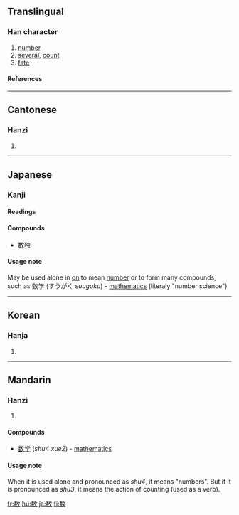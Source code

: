 {{see|數}}

==Translingual==
===Han character===
{{Han char|rn=66|rad=攴|as=09|sn=13|four=|canj=火女人大 (FVOK)}}
# [[number]]
#   [[several]], [[count]]
#   [[fate]]
====References====
{{Han ref|kx=0474.131|dkj=13319|dj=0827.260|hdz=21470.190|uh=6570|ud=25968}}
----

==Cantonese==
===Hanzi===
{{yue-hanzi|jyut=|y=sou2, sou3}}
# {{defn|Cantonese}}
----

==Japanese==
===Kanji===
{{ja-kanji|grade=2|rs=攴09}}
====Readings====
{{ja-readings|on=[[すう]] (sū), [[しゅ]] (shu), [[す]] (su)|kun=[[かぞえる]] (kazoeru), [[かず]] (kazu), [[せめる]] (semeru)}}

====Compounds====
*[[数独]]

====Usage note====
May be used alone in [[on]] to mean [[number]] or to form many compounds, such as 数学 (すうがく ''suugaku'') - [[mathematics]] (literaly "number science")
----

==Korean==
===Hanja===
{{ko-hanja|hangeul=[[수]], [[촉]]|eumhun=|rv=su, chok|mr=su, ch'ok|y=swu, chok}}
# {{defn|Korean}}
----
==Mandarin==
===Hanzi===
{{cmn-hanzi|tra=數|pin=shǔ (shu3), shù (shu4), shuò (shuo4), cù (cu4)|wg=shu<sup>3</sup>, shu<sup>4</sup>, shuo<sup>4</sup>, ts'u<sup>4</sup>|y=}}
# {{defn|Mandarin}}

====Compounds====
* [[数学]] (''shu4 xue2'') - [[mathematics]]

====Usage note====
When it is used alone and pronounced as ''shu4'', it means "numbers". But if it is pronounced as ''shu3'', it means the action of counting (used as a verb).

[[fr:数]]
[[hu:数]]
[[ja:数]]
[[fi:数]]